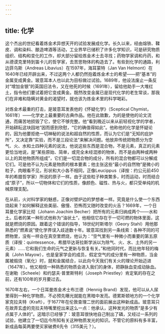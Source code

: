 ```yaml
---
---
---
```

title: 化学
---




这个杰出的世纪看着炼金术异想天开的试验发展成化学。长久以来，经由熔铁、鞣皮、调和染料、酿造啤酒等活动，工业界早已储积了许多化学知识，可是研究物质组织、结构和变化的工作，却大部分留给炼金术士去寻找；药物学家调和丹药，和从德谟克里特到笛卡儿的哲学家，去苦思物体的构造去了。有些到化学的通路，利边菲乌斯（Andreas Libavius）在1597年，海耳蒙特（Jan Van Helmont）在1640年已经开辟出来，不过这两个人都仍然抱着炼金术士的希望——把“基本”的金属变成黄金。玻意耳本人也以此为目标做过试验。1689年，他设法废止一条反对“增加金银”的英国旧法令，又在他死的时候（1691年），留给他助手一大堆红土，指令他们要试着把它变成黄金。既然改变金属已是现代化学的老生常谈，那我们在非难和隐瞒对黄金的渴望时，就也该为炼金术里的科学喝彩。

对炼金术最重的打击，是玻意耳发表他的《怀疑化学》（Sceptical Chymist，1661年）——化学史上最重要的古典作品。他在此致歉，为的是使他的论文流通，而痛苦地损毁了它，使它不够完整。他“看到晚近以来从前轻视化学的学者，开始耕耘这块园地”因而感到欣慰，“它的确值得如此”。他称他的化学是怀疑论的，因为他要拒绝一切神秘的说法和超自然的性质，而认为它们是“无知的庇护所”，又决定靠“实验，而不是三段论法”来解决问题。他放弃传统把物质分为空气、火、水和土四种元素的说法，他说这些东西是混合物，不是元素，真正的元素更恰当地说，是“某些原始、简单，或完全未经混掺的物体，而不是由两种或两种以上的其他物质所组成”，它们是一切混合物的成分，所有的混合物都可以分解成它们。可是他不认为元素是物质的根本要素；他主张这些“最小的自然物”是微小的粒子，肉眼看不见，形状和大小各不相同，正像Leucippus（译按：约公元前450年的希腊哲学家）所说的原子一样。由于这些粒子种类繁多，时而运动，时而结合成“原子”，所以一切物体和它们的性质，像颜色、磁性、热与火，都只受单纯的机械原理支配。

在从前，火对科学家的魅惑，正像对壁炉边的梦想者一样。究竟是什么使一个东西烧起来？如何解释这些美丽、傲慢、恐怖而又随时改变的火舌？1669年，一个日耳曼化学家比彻（Johann Joachim Becher）把所有的元素归纳成两个——水和土。后者的某一种形式他称为“油状土”，他相信它存在于一切可燃的物体里面，这就是燃烧的原因。跟着这个错误的指导，18世纪时斯塔尔（Geory Stahl）用他那熟悉的“燃素说”使化学界误入歧途数十年。玻意耳找到另一条线索：各种不同的可燃物里，没有一样会在真空里燃烧，他认为：“空气里有一种微小而重要的第五原质（译按：quintessence，希腊毕达哥拉斯学派以为除气、火、水、土外的另一元素）……它和我们生命的元气之更新与恢复有关。”和他同时代，而比他年轻的梅奥（John Mayow），也是皇家学会的成员，假定空气的成分里有一种物质，当金属被煅烧（氧化）时，就和金属结合，以此向今天我们有关火的理论开始迈进（1647年）。他又相信一种熟悉的物质会进入我们的身体，把静脉血变成动脉血。在谢勒（Scheele）和约瑟夫·普里斯特利（Joseph Priestley）肯定氧的存在之前，还有100年的岁月要过去。

1670年左右，一个日耳曼炼金术士布兰德（Hennig Brand）发现，他可以从人尿里得到一种化学物质，不必预先曝光就能在黑暗中发亮。德累斯顿地方的一个化学家克拉夫特（Kraft），于1677年在伦敦查理二世的面前展出这种新成品。玻意耳只在故弄玄虚的克拉夫特嘴里挖出来这么一点：他承认，这种发光的物质“是多少有点属于人体的”。这暗示已经够了：玻意耳很快地自己制出了磷，又经过一系列的试验，他建立了一切迄今所知有关这种物质发光的知识。不管它的原料有多丰富，新成品每英两要使买家破费6先令（315美元？）。